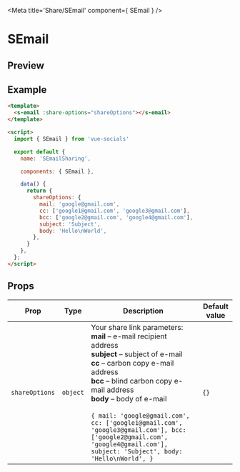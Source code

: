 
<Meta title='Share/SEmail' component={ SEmail } />

<style>{`
  .custom-preview .base-canvas {
    height: auto;
  }
`}</style>

# SEmail

## Preview

<Preview className="custom-preview">
  <Story id='share-semail--default' />
</Preview>

## Example

```html
<template>
  <s-email :share-options="shareOptions"></s-email>
</template>

<script>
  import { SEmail } from 'vue-socials'

  export default {
    name: 'SEmailSharing',

    components: { SEmail },

    data() {
      return {
        shareOptions: {
          mail: 'google@gmail.com',
          cc: ['google1@gmail.com', 'google3@gmail.com'],
          bcc: ['google2@gmail.com', 'google4@gmail.com'],
          subject: 'Subject',
          body: 'Hello\nWorld',
        },
      }
    },
  };
</script>
```

## Props

| Prop | Type | Description | Default value |
| ------ | ------ | ------ | ------ |
`shareOptions` | `object` | Your share link parameters: <br /> **mail** – e-mail recipient address <br /> **subject** – subject of e-mail <br /> **cc** – carbon copy e-mail address <br />  **bcc** – blind carbon copy e-mail address <br /> **body** – body of e-mail <br /> <br /> ```{ mail: 'google@gmail.com', cc: ['google1@gmail.com', 'google3@gmail.com'], bcc: ['google2@gmail.com', 'google4@gmail.com'], subject: 'Subject', body: 'Hello\nWorld', }``` | `{}`

